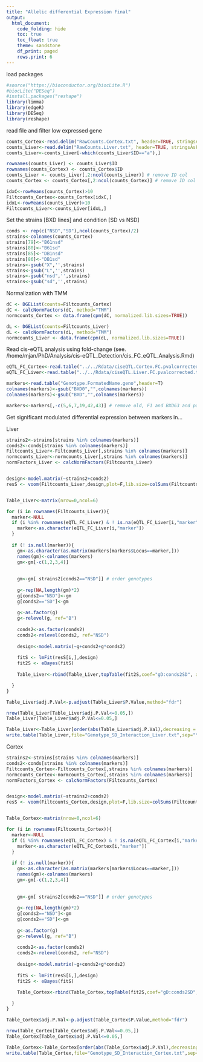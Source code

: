 ```yaml
---
title: "Allelic differential Expression Final"
output:
  html_document:
    code_folding: hide
    toc: true
    toc_float: true
    theme: sandstone
    df_print: paged
    rows.print: 6
---
```


load packages

```r
#source("https://bioconductor.org/biocLite.R")
#biocLite("DESeq")
#install.packages("reshape")
library(limma)
library(edgeR)
library(DESeq)
library(reshape)
```

read file and filter low expressed gene

```r
counts_Cortex<-read.delim("RawCounts.Cortex.txt", header=TRUE, stringsAsFactors=TRUE, sep="\t")
counts_Liver<-read.delim("RawCounts.Liver.txt", header=TRUE, stringsAsFactors=TRUE, sep="\t")
counts_Liver<-counts_Liver[-which(counts_Liver$ID=="a"),]

rownames(counts_Liver) <- counts_Liver$ID
rownames(counts_Cortex) <- counts_Cortex$ID
counts_Liver <- counts_Liver[,2:ncol(counts_Liver)] # remove ID col
counts_Cortex <- counts_Cortex[,2:ncol(counts_Cortex)] # remove ID col

idxC<-rowMeans(counts_Cortex)>10
Filtcounts_Cortex<-counts_Cortex[idxC,]
idxL<-rowMeans(counts_Liver)>10
Filtcounts_Liver<-counts_Liver[idxL,]
```

Set the strains [BXD lines] and condition [SD vs NSD]

```r
conds <- rep(c("NSD","SD"),ncol(counts_Cortex)/2)
strains<-colnames(counts_Cortex)
strains[79]<-"B61nsd"
strains[80]<-"B61sd"
strains[85]<-"DB1nsd"
strains[86]<-"DB1sd"
strains<-gsub("X",'',strains)
strains<-gsub("L",'',strains)
strains<-gsub("nsd",'',strains)
strains<-gsub("sd",'',strains)
```

Normalization with TMM

```r
dC <- DGEList(counts=Filtcounts_Cortex)
dC <- calcNormFactors(dC, method="TMM")
normcounts_Cortex <- data.frame(cpm(dC, normalized.lib.sizes=TRUE))

dL <- DGEList(counts=Filtcounts_Liver)
dL <- calcNormFactors(dL, method="TMM")
normcounts_Liver <- data.frame(cpm(dL, normalized.lib.sizes=TRUE))
```

Read cis-eQTL analysis using fold-change (see. /home/mjan/PhD/Analysis/cis-eQTL_Detection/cis_FC_eQTL_Analysis.Rmd)

```r
eQTL_FC_Cortex<-read.table("../../Rdata/ciseQTL.Cortex.FC.pvalcorrected.txt",header=T)
eQTL_FC_Liver<-read.table("../../Rdata/ciseQTL.Liver.FC.pvalcorrected.txt",header=T)

markers<-read.table("Genotype.FormatedName.geno",header=T)
colnames(markers)<-gsub("BXD0","",colnames(markers))
colnames(markers)<-gsub("BXD","",colnames(markers))

markers<-markers[,-c(5,6,7,19,42,43)] # remove old, F1 and BXD63 and parental
```

Get significant modulated differential expression between markers in...

Liver

```r
strains2<-strains[strains %in% colnames(markers)]
conds2<-conds[strains %in% colnames(markers)]
Filtcounts_Liver<-Filtcounts_Liver[,strains %in% colnames(markers)]
normcounts_Liver<-normcounts_Liver[,strains %in% colnames(markers)]
normFactors_Liver <- calcNormFactors(Filtcounts_Liver)


design<-model.matrix(~strains2+conds2)
resS <- voom(Filtcounts_Liver,design,plot=F,lib.size=colSums(Filtcounts_Liver)*normFactors_Liver)


Table_Liver<-matrix(nrow=0,ncol=6)

for (i in rownames(Filtcounts_Liver)){
  marker<-NULL
  if (i %in% rownames(eQTL_FC_Liver) & ! is.na(eQTL_FC_Liver[i,"marker"]) & eQTL_FC_Liver[i,"adjustedpvalue"]<0.05){
    marker<-as.character(eQTL_FC_Liver[i,"marker"])
  }
  
  if (! is.null(marker)){
    gm<-as.character(as.matrix(markers[markers$Locus==marker,]))
    names(gm)<-colnames(markers)
    gm<-gm[-c(1,2,3,4)]
    
   
    gm<-gm[ strains2[conds2=="NSD"]] # order genotypes
    
    g<-rep(NA,length(gm)*2)
    g[conds2=="NSD"]<-gm
    g[conds2=="SD"]<-gm
    
    g<-as.factor(g)
    g<-relevel(g, ref="B")
    
    conds2<-as.factor(conds2)
    conds2<-relevel(conds2, ref="NSD")
    
    design<-model.matrix(~g+conds2+g*conds2)
    
    fitS <- lmFit(resS[i,],design)
    fit2S <- eBayes(fitS)
    
    Table_Liver<-rbind(Table_Liver,topTable(fit2S,coef="gD:conds2SD", adjust="fdr", sort.by="B", number=1000000))

  }
}

Table_Liver$adj.P.Val<-p.adjust(Table_Liver$P.Value,method="fdr")

nrow(Table_Liver[Table_Liver$adj.P.Val<=0.05,])
Table_Liver[Table_Liver$adj.P.Val<=0.05,]

Table_Liver<-Table_Liver[order(abs(Table_Liver$adj.P.Val),decreasing = F),]
write.table(Table_Liver,file="Genotype_SD_Interaction_Liver.txt",sep="\t",quote=F)
```

Cortex

```r
strains2<-strains[strains %in% colnames(markers)]
conds2<-conds[strains %in% colnames(markers)]
Filtcounts_Cortex<-Filtcounts_Cortex[,strains %in% colnames(markers)]
normcounts_Cortex<-normcounts_Cortex[,strains %in% colnames(markers)]
normFactors_Cortex <- calcNormFactors(Filtcounts_Cortex)


design<-model.matrix(~strains2+conds2)
resS <- voom(Filtcounts_Cortex,design,plot=F,lib.size=colSums(Filtcounts_Cortex)*normFactors_Cortex)


Table_Cortex<-matrix(nrow=0,ncol=6)

for (i in rownames(Filtcounts_Cortex)){
  marker<-NULL
  if (i %in% rownames(eQTL_FC_Cortex) & ! is.na(eQTL_FC_Cortex[i,"marker"]) & eQTL_FC_Cortex[i,"adjustedpvalue"]<0.05){
    marker<-as.character(eQTL_FC_Cortex[i,"marker"])
  }
  
  if (! is.null(marker)){
    gm<-as.character(as.matrix(markers[markers$Locus==marker,]))
    names(gm)<-colnames(markers)
    gm<-gm[-c(1,2,3,4)]
    
   
    gm<-gm[ strains2[conds2=="NSD"]] # order genotypes
    
    g<-rep(NA,length(gm)*2)
    g[conds2=="NSD"]<-gm
    g[conds2=="SD"]<-gm
    
    g<-as.factor(g)
    g<-relevel(g, ref="B")
    
    conds2<-as.factor(conds2)
    conds2<-relevel(conds2, ref="NSD")
    
    design<-model.matrix(~g+conds2+g*conds2)
    
    fitS <- lmFit(resS[i,],design)
    fit2S <- eBayes(fitS)
    
    Table_Cortex<-rbind(Table_Cortex,topTable(fit2S,coef="gD:conds2SD", adjust="fdr", sort.by="B", number=1000000))

  }
}

Table_Cortex$adj.P.Val<-p.adjust(Table_Cortex$P.Value,method="fdr")

nrow(Table_Cortex[Table_Cortex$adj.P.Val<=0.05,])
Table_Cortex[Table_Cortex$adj.P.Val<=0.05,]

Table_Cortex<-Table_Cortex[order(abs(Table_Cortex$adj.P.Val),decreasing = F),]
write.table(Table_Cortex,file="Genotype_SD_Interaction_Cortex.txt",sep="\t",quote=F)
```





